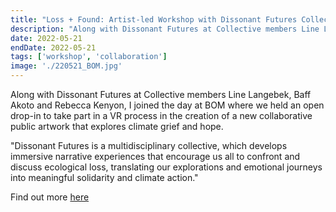 ```yaml
---
title: "Loss + Found: Artist-led Workshop with Dissonant Futures Collective, BOM (Birmingham Open Media), Birmingham"
description: "Along with Dissonant Futures at Collective members Line Langebek, Baff Akoto and Rebecca Kenyon, I joined the day at BOM where we held an open drop-in to take part in a VR process in the creation of a new collaborative public artwork that explores climate grief and hope. "
date: 2022-05-21
endDate: 2022-05-21
tags: ['workshop', 'collaboration']
image: './220521_BOM.jpg'
---
```


Along with Dissonant Futures at Collective members Line Langebek, Baff Akoto and Rebecca Kenyon, I joined the day at BOM where we held an open drop-in to take part in a VR process in the creation of a new collaborative public artwork that explores climate grief and hope.

"Dissonant Futures is a multidisciplinary collective, which develops immersive narrative experiences that encourage us all to confront and discuss ecological loss, translating our explorations and emotional journeys into meaningful solidarity and climate action."

Find out more [here](https://www.dissonantfuturescollective.co.uk/)